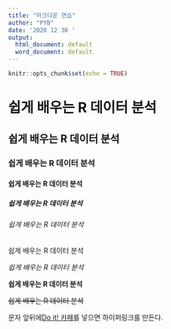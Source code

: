 ---
title: "마크다운 연습"
author: "PYB"
date: '2020 12 30 '
output:
  html_document: default
  word_document: default
---

```{r setup, include=FALSE}
knitr::opts_chunk$set(echo = TRUE)
```

# 쉽게 배우는 R 데이터 분석

## 쉽게 배우는 R 데이터 분석

### 쉽게 배우는 R 데이터 분석

#### 쉽게 배우는 R 데이터 분석

##### 쉽게 배우는 R 데이터 분석

###### 쉽게 배우는 R 데이터 분석

####### 쉽게 배우는 R 데이터 분석

*쉽게 배우는 R 데이터 분석*

**쉽게 배우는 R 데이터 분석**

~~쉽게 배우는 R 데이터 분석~~

문자 앞뒤에[Do it! 카페](https://cafe.naver.com/doitstudyroom)를 넣으면 하이퍼링크를 만든다.
